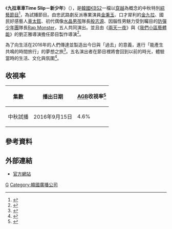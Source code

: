 {{電視節目信息框
|名稱     = 九拉車車Time Slip－新少年
|原名     = {{lang|ko|구라차차 타임슬립 - 새소년}}
|圖片     = [[File:New_Boy.jpg|300px]]
|圖說     =
|類型     = [[綜藝節目|綜藝節目]]、[[真人實境秀|真人實境秀]]
|導演     = 
|主演     = [[金秉玉|金秉玉]]、[[金九拉|金九拉]]、[[車太鉉|車太鉉]]、[[殷志源|殷志源]]、[[Rap_Monster|Rap Monster]]
|國家     = {{KOR}}
|語言     = [[韓語|韓語]]
|字幕     = 
|集數 　　= 
|每集長度 = 
|製作年份 = 2016年
|外景 　　= {{KOR}}
|機位 　　= 多機位
|製作公司 = [[KBS|KBS]]
|電視頻道 = [[KBS2|KBS2]]
|電視台   = [[KBS|KBS]]
|圖像制式 = [[1080i|1080i]]（[[HDTV|HDTV]]）
|聲音制式 = [[立體聲|立體聲]]
|首播國家 = {{KOR}}
|季數     = 
|集數     = 
|開始     = {{start date|2016|9|15}}
|結束     = 
|官方網站 = http://www.kbs.co.kr/2tv/enter/newboy/index.html
}}

《'''九拉車車Time Slip－新少年'''》（{{kor|k='''구라차차 타임슬립 - 새소년'''}}），是[[韓國|韓國]][[KBS2|KBS2]]一檔以[[穿越|穿越]]為概念的中秋特別[[綜藝節目|綜藝節目]]<ref>{{cite web | url=http://kpopn.niusnews.com/=K32wpt84 | title=金九拉、車太鉉合作 KBS 中秋特輯節目 | publisher=Kpopn | date=2016-09-04 | language=zh | access-date=2016-09-13 | archive-url=https://web.archive.org/web/20160906210354/http://kpopn.niusnews.com/=K32wpt84 | archive-date=2016-09-06 | dead-url=yes }}</ref>，為試播節目。由忠武路劇反派專業演員[[金秉玉|金秉玉]]、口才犀利的[[金九拉|金九拉]]、國民好感藝人[[車太鉉|車太鉉]]、初代偶像[[水晶男孩|水晶男孩]]隊長[[殷志源|殷志源]]、因腦性男魅力受到矚目的[[防彈少年團|防彈少年團]]隊長[[Rap_Monster|Rap Monster]]，五人共同演出。並且由《[[兩天一夜|兩天一夜]]》與《[[我們小區藝體能|我們小區藝體能]]》的劉正雅導演擔任節目製作導演<ref>{{cite web | url=http://tenasia.hankyung.com/archives/1008906 | title=KBS 측 “김구라·차태현, 파일럿으로 호흡…타입슬립 콘셉트” | publisher=tenasia | date=2016-09-02 | language=ko | accessdate=2016-09-13 | archive-date=2016-09-04 | archive-url=https://web.archive.org/web/20160904084808/http://tenasia.hankyung.com/archives/1008906 | dead-url=no }}</ref>。

為了向生活在2016年的人們傳達並製造出今日與「過去」的意義，進行「能產生共鳴的時間旅行」的夢想之旅<ref>{{cite web | url=http://www.kbs.co.kr/2tv/enter/newboy/view/preview/2495065_124467.html | title=티저 :: 구라차차 타임슬립 - 새소년 :: 9월 15일 목요일 밤 9시 45분! | publisher=KBS | date=2016-09-13 | language=ko | accessdate=2016-09-13 | archive-date=2019-12-01 | archive-url=https://web.archive.org/web/20191201064633/http://www.kbs.co.kr/error/error.html | dead-url=no }}</ref>。五名演出者在節目裡將會回到以前的時光，體驗當時的生活、文化與氛圍<ref>{{cite web | url=http://www.sportsseoul.com/news/read/436322 | title=예능판 '응답하라' 새소년, 구라차차+은지원+랩몬스터 티저공개 | publisher=sportsseoul | date=2016-09-08 | language=ko | accessdate=2016-09-13 | archive-date=2019-02-21 | archive-url=https://web.archive.org/web/20190221122309/http://www.sportsseoul.com/news/read/436322 | dead-url=no }}</ref>。

== 收視率 ==
{|class="wikitable" style="text-align:center"
|-
!集數
!播出日期
!colspan="2"|[[AGB尼爾森|AGB]]收視率<ref>{{Cite web |url=http://www.agbnielsen.co.kr/index.asp?ref=0 |title=AGB닐슨 미디어리서치 홈페이지 |accessdate=2016-09-17 |archive-date=2013-12-26 |archive-url=https://web.archive.org/web/20131226133248/http://www.agbnielsen.co.kr/index.asp?ref=0 |dead-url=no }}</ref>
|-
| 中秋試播 || 2016年9月15日 || 4.6%
|}

==參考資料==
{{reflist}}

==外部連結==
*[http://www.kbs.co.kr/2tv/enter/newboy/index.html 官方網站]{{ko}}

[[Category:韓國綜藝節目|G]]
[[Category:韓國廣播公司|Category:韓國廣播公司]]